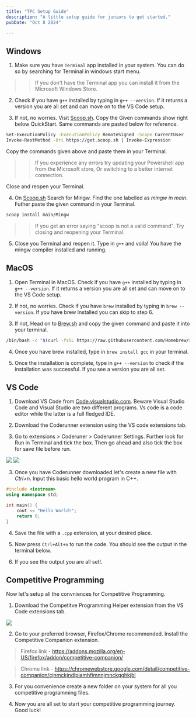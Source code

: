 ```yaml
---
title: "TPC Setup Guide"
description: "A little setup guide for juniors to get started."
pubDate: "Oct 8 2024"

---
```


## Windows

1. Make sure you have `Terminal` app installed in your system. You can do so by searching for Terminal in windows start menu.

> > If you don't have the Terminal app you can install it from the Microsoft Windows Store.

2. Check if you have `g++` installed by typing in `g++ --version`. If it returns a version you are all set and can move on to the VS Code setup.

3. If not, no worries. Visit [Scoop.sh](https://scoop.sh). Copy the Given commands show right below QuickStart. Same commands are pasted below for reference.

```bash
Set-ExecutionPolicy -ExecutionPolicy RemoteSigned -Scope CurrentUser
Invoke-RestMethod -Uri https://get.scoop.sh | Invoke-Expression
```

Copy the commands given above and paste them in your Terminal.

>> If you experience any errors try updating your Powershell app from the Microsoft store, Or switching to a better internet connection.

Close and reopen your Terminal.

4. On [Scoop.sh](https://scoop.sh) Search for Mingw. Find the one labelled as *mingw in main*. Futher paste the given command in your Terminal.

```bash
scoop install main/Mingw
```

>> If you get an error saying "scoop is not a valid command". Try closing and reopening your Terminal.

5. Close you Terminal and reopen it. Type in `g++` and voila! You have the mingw compiler installed and running.

## MacOS

1. Open Terminal in MacOS. Check if you have `g++` installed by typing in `g++ --version`. If it returns a version you are all set and can move on to the VS Code setup.

2. If not, no worries. Check if you have `brew` installed by typing in `brew --version`. If you have brew Installed you can skip to step 6.

3. If not, Head on to [Brew.sh](https://brew.sh) and copy the given command and paste it into your terminal.

```bash
/bin/bash -c "$(curl -fsSL https://raw.githubusercontent.com/Homebrew/install/HEAD/install.sh)"
```

4. Once you have brew installed, type in `brew install gcc` in your terminal.

5. Once the installation is complete, type in `g++ --version` to check if the installation was successful. If you see a version you are all set.

## VS Code

1. Download VS Code from [Code.visualstudio.com](https://code.visualstudio.com/download). Beware Visual Studio Code and Visual Studio are two different programs. Vs code is a code editor while the latter is a full fledged IDE.

2. Download the Coderunner extension using the VS code extensions tab.

3. Go to extensions > Coderuner > Coderunner Settings. Further look for Run in Terminal and tick the box. Then go ahead and also tick the box for save file before run.

![](/coderunner.png) ![](/crsetting.png)

3. Once you have Coderunner downloaded let's create a new file with *Ctrl+n*. Input this basic hello world program in C++.

```cpp
#include <iostream>
using namespace std;

int main() {
    cout << "Hello World!";
    return 0;
}
```

4. Save the file with a `.cpp` extension, at your desired place.

5. Now press `Ctrl+Alt+n` to run the code. You should see the output in the terminal below.

6. If you see the output you are all set!.

## Competitive Programming

Now let's setup all the convniences for Competitive Programming.

1. Download the Competitve Programming Helper extension from the VS Code extensions tab.

![](/cph.png)

2. Go to your preferred browser, Firefox/Chrome recommended. Install the Competitive Companion extension.

> Firefox link - https://addons.mozilla.org/en-US/firefox/addon/competitive-companion/

> Chrome link - https://chromewebstore.google.com/detail/competitive-companion/cjnmckjndlpiamhfimnnjmnckgghkjbl

3. For you convenience create a new folder on your system for all you competitive programming files.

4. Now you are all set to start your competitive programming journey. Good luck!

